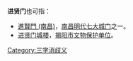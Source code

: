 '''进贤门'''也可指：
*[[進賢門_(南昌)|進賢門 (南昌)]]，[[南昌|南昌]][[明代|明代]][[南昌城门|七大城门]]之一。
*[[进贤门城楼|进贤门城楼]]，[[揭阳市|揭阳市]][[揭阳市文物保护单位|文物保护单位]]。

{{disambig}}

[[Category:三字消歧义|Category:三字消歧义]]